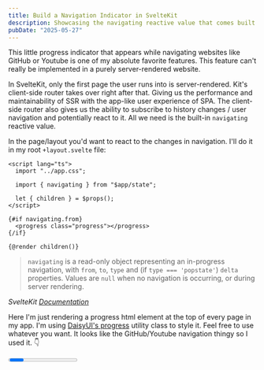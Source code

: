 ```yaml
---
title: Build a Navigation Indicator in SvelteKit
description: Showcasing the navigating reactive value that comes built into SvelteKit
pubDate: "2025-05-27"
---
```


This little progress indicator that appears while navigating websites like GitHub or Youtube is one of my absolute favorite features. This feature can't really be implemented in a purely server-rendered website.

In SvelteKit, only the first page the user runs into is server-rendered. Kit's client-side router takes over right after that. Giving us the performance and maintainability of SSR with the app-like user experience of SPA. The client-side router also gives us the ability to subscribe to history changes / user navigation and potentially react to it. All we need is the built-in `navigating` reactive value.

In the page/layout you'd want to react to the changes in navigation. I'll do it in my root `+layout.svelte` file:

```svelte {4, 9-11}
<script lang="ts">
  import "../app.css";

  import { navigating } from "$app/state";

  let { children } = $props();
</script>

{#if navigating.from}
  <progress class="progress"></progress>
{/if}

{@render children()}
```

> `navigating` is a read-only object representing an in-progress navigation, with `from`, `to`, `type` and (if `type === 'popstate'`) `delta` properties. Values are `null` when no navigation is occurring, or during server rendering.

_SvelteKit [Documentation](https://svelte.dev/docs/kit/$app-state#navigating)_

Here I'm just rendering a progress html element at the top of every page in my app. I'm using [DaisyUI's progress](https://svelte.dev/docs/kit/$app-state#navigating) utility class to style it. Feel free to use whatever you want. It looks like the GitHub/Youtube navigation thingy so I used it. 👇

<progress class="progress"></progress>

